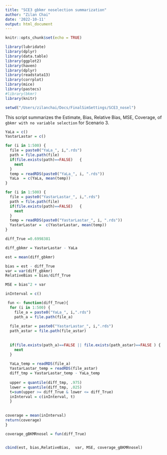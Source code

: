 ```yaml
---
title: "SCE3 gbkmr noselection summarization"
author: "Zilan Chai"
date: '2022-10-11'
output: html_document
---
```


```r
knitr::opts_chunk$set(echo = TRUE)

library(lubridate)
library(dplyr)
library(data.table)
library(ggplot2) 
library(haven)
library(dplyr)
library(readstata13) 
library(corrplot)
library(mice)
library(pastecs)
#library(bkmr) 
library(knitr)
```

```r
setwd("/Users/zilanchai/Docs/FinalSimSettings/SCE3_nosel") 
```

This script summarizes the Estimate, Bias, Relative Bias,  MSE, Coverage, of `gbkmr with no variable selection` for Scenario 3.  

```r

YaLa = c()
YastarLastar = c()

for (i in 1:500) {
  file = paste0("YaLa_", i,".rds")
  path = file.path(file)
  if(file.exists(path)==FALSE)   {
    next
  }
  temp = readRDS(paste0("YaLa_", i, ".rds"))
  YaLa  = c(YaLa, mean(temp))
}

for (i in 1:500) {
  file = paste0("YastarLastar_", i,".rds")
  path = file.path(file)
  if(file.exists(path)==FALSE)   {
    next
  }
  temp = readRDS(paste0("YastarLastar_", i, ".rds"))
  YastarLastar =  c(YastarLastar, mean(temp))
}

```


```r
diff_True =0.6998381

diff_gbkmr = YastarLastar - YaLa

est = mean(diff_gbkmr)

bias = est - diff_True
var = var(diff_gbkmr)
RelativeBias = bias/diff_True

MSE = bias^2 + var

inInterval = c()

 fun <- function(diff_True){
  for (i in 1:500) {
    file_a = paste0("YaLa_", i,".rds")
    path_a = file.path(file_a)
  
  file_astar = paste0("YastarLastar_", i,".rds")
  path_astar = file.path(file_astar)
  
  
  if(file.exists(path_a)==FALSE || file.exists(path_astar)==FALSE ) { 
    next  
  }
  
  YaLa_temp = readRDS(file_a)
  YastarLastar_temp = readRDS(file_astar)
  diff_tmp = YastarLastar_temp - YaLa_temp 
   
  upper = quantile(diff_tmp, .975) 
  lower = quantile(diff_tmp, .025) 
  t=sum(upper >= diff_True & lower <= diff_True)
  inInterval = c(inInterval, t) 
  } 
   
   
coverage = mean(inInterval)
return(coverage)
}

coverage_gBKMRnosel = fun(diff_True)


cbind(est, bias,RelativeBias,  var, MSE, coverage_gBKMRnosel)
``` 
